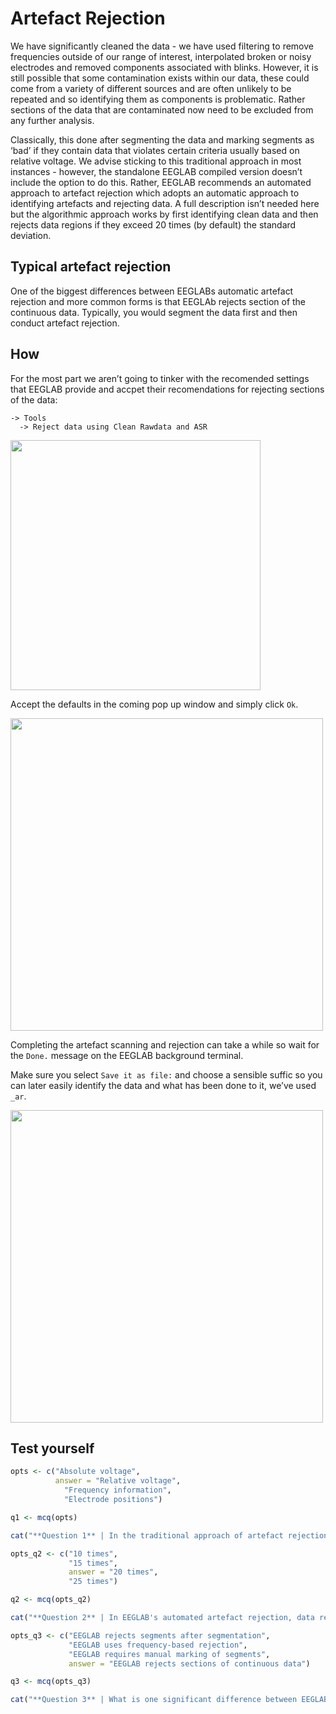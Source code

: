 # Artefact Rejection {.unnumbered}

We have significantly cleaned the data - we have used filtering to remove frequencies outside of our range of interest, interpolated broken or noisy electrodes and removed components associated with blinks. However, it is still possible that some contamination exists within our data, these could come from a variety of different sources and are often unlikely to be repeated and so identifying them as components is problematic. Rather sections of the data that are contaminated now need to be excluded from any further analysis. 

Classically, this done after segmenting the data and marking segments as 'bad' if they contain data that violates certain criteria usually based on relative voltage. We advise sticking to this traditional approach in most instances - however, the standalone EEGLAB compiled version doesn't include the option to do this. Rather, EEGLAB recommends an automated approach to artefact rejection which adopts an automatic approach to identifying artefacts and rejecting data. A full description isn't needed here but the algorithmic approach works by first identifying clean  data and then rejects data regions if they exceed 20 times (by default) the standard deviation.  

::: {.callout-note collapse="true"}
# Typical artefact rejection
One of the biggest differences between EEGLABs automatic artefact rejection and more common forms is that EEGLAb rejects section of the continuous data. Typically, you would segment the data first and then conduct artefact rejection. 
:::

## How

For the most part we aren't going to tinker with the recomended settings that EEGLAB provide and accpet their recomendations for rejecting sections of the data:

    -> Tools
      -> Reject data using Clean Rawdata and ASR


![](steps\42.png){width="400"}


Accept the defaults in the coming pop up window and simply click `Ok`. 

![](steps\43.png){width="500"}

Completing the artefact scanning and rejection can take a while so wait for the `Done.` message on the EEGLAB background terminal.  


Make sure you select `Save it as file:` and choose a sensible suffic so you can later easily identify the data and what has been done to it, we've used `_ar`. 

![](steps\44.png){width="500"}

## Test yourself

```r

opts <- c("Absolute voltage", 
          answer = "Relative voltage", 
            "Frequency information", 
            "Electrode positions")

q1 <- mcq(opts)

cat("**Question 1** | In the traditional approach of artefact rejection, what are segments marked as 'bad' based on?","<br><br>", q1)
```


```r
opts_q2 <- c("10 times", 
             "15 times", 
             answer = "20 times", 
             "25 times")

q2 <- mcq(opts_q2)

cat("**Question 2** | In EEGLAB's automated artefact rejection, data regions are rejected if they exceed how many times the standard deviation?","<br><br>", q2)


```

```r
opts_q3 <- c("EEGLAB rejects segments after segmentation", 
             "EEGLAB uses frequency-based rejection", 
             "EEGLAB requires manual marking of segments", 
             answer = "EEGLAB rejects sections of continuous data")

q3 <- mcq(opts_q3)

cat("**Question 3** | What is one significant difference between EEGLAB's automated artefact rejection and traditional artefact rejection approaches?","<br><br>", q3)

```


